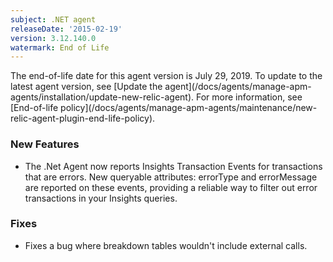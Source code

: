 ```yaml
---
subject: .NET agent
releaseDate: '2015-02-19'
version: 3.12.140.0
watermark: End of Life
---
```


<Callout variant="important">
  The end-of-life date for this agent version is July 29, 2019. To update to the latest agent version, see [Update the agent](/docs/agents/manage-apm-agents/installation/update-new-relic-agent). For more information, see [End-of-life policy](/docs/agents/manage-apm-agents/maintenance/new-relic-agent-plugin-end-life-policy).
</Callout>

### New Features

* The .Net Agent now reports Insights Transaction Events for transactions that are errors. New queryable attributes: errorType and errorMessage are reported on these events, providing a reliable way to filter out error transactions in your Insights queries.

### Fixes

* Fixes a bug where breakdown tables wouldn't include external calls.
